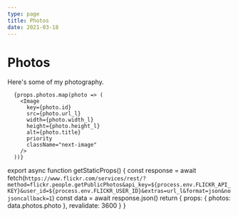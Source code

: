 ```yaml
---
type: page
title: Photos
date: 2021-03-18
---
```


# Photos

Here's some of my photography.


      {props.photos.map(photo => (
        <Image
          key={photo.id}
          src={photo.url_l}
          width={photo.width_l}
          height={photo.height_l}
          alt={photo.title}
          priority
          className="next-image"
        />
      ))}

export async function getStaticProps() {
  const response = await fetch(`https://www.flickr.com/services/rest/?method=flickr.people.getPublicPhotos&api_key=${process.env.FLICKR_API_KEY}&user_id=${process.env.FLICKR_USER_ID}&extras=url_l&format=json&nojsoncallback=1`)
  const data = await response.json()
  return {
    props: { photos: data.photos.photo },
    revalidate: 3600
  }
}
